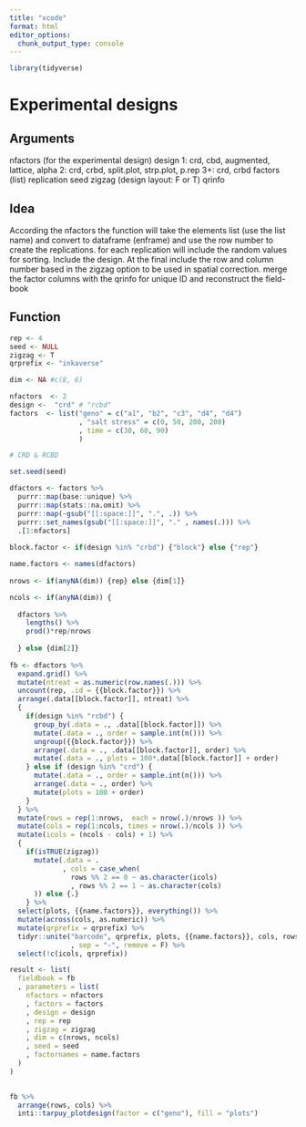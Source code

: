 ```yaml
---
title: "xcode"
format: html
editor_options: 
  chunk_output_type: console
---
```

```r
library(tidyverse)
```

# Experimental designs

## Arguments

nfactors (for the experimental design)
design
1: crd, cbd, augmented, lattice, alpha
2: crd, crbd, split.plot, strp.plot, p.rep
3+: crd, crbd
factors (list)
replication
seed
zigzag (design layout: F or T) 
qrinfo

## Idea

According the nfactors the function will take the elements list (use the list name) and convert to dataframe (enframe) and use the row number to create the replications. for each replication will include the random values for sorting. Include the design. At the final include the row and column number based in the zigzag option to be used in spatial correction. merge the factor columns with the qrinfo for unique ID and reconstruct the field-book

## Function

```r
rep <- 4
seed <- NULL
zigzag <- T
qrprefix <- "inkaverse"

dim <- NA #c(8, 6)

nfactors  <- 2
design <-  "crd" # "rcbd"
factors  <- list("geno" = c("a1", "b2", "c3", "d4", "d4")
                 , "salt stress" = c(0, 50, 200, 200)
                 , time = c(30, 60, 90)
                 )

# CRD & RCBD

set.seed(seed)

dfactors <- factors %>% 
  purrr::map(base::unique) %>% 
  purrr::map(stats::na.omit) %>% 
  purrr::map(~gsub("[[:space:]]", ".", .)) %>% 
  purrr::set_names(gsub("[[:space:]]", "." , names(.))) %>% 
  .[1:nfactors]
  
block.factor <- if(design %in% "crbd") {"block"} else {"rep"}

name.factors <- names(dfactors)
  
nrows <- if(anyNA(dim)) {rep} else {dim[1]}

ncols <- if(anyNA(dim)) {
  
  dfactors %>% 
    lengths() %>% 
    prod()*rep/nrows
  
  } else {dim[2]}
  
fb <- dfactors %>% 
  expand.grid() %>% 
  mutate(ntreat = as.numeric(row.names(.))) %>% 
  uncount(rep, .id = {{block.factor}}) %>% 
  arrange(.data[[block.factor]], ntreat) %>% 
  {
    if(design %in% "rcbd") {
      group_by(.data = ., .data[[block.factor]]) %>% 
      mutate(.data = ., order = sample.int(n())) %>% 
      ungroup({{block.factor}}) %>%
      arrange(.data = ., .data[[block.factor]], order) %>% 
      mutate(.data = ., plots = 100*.data[[block.factor]] + order)
    } else if (design %in% "crd") {
      mutate(.data = ., order = sample.int(n())) %>%
      arrange(.data = ., order) %>% 
      mutate(plots = 100 + order)
    }
  } %>% 
  mutate(rows = rep(1:nrows,  each = nrow(.)/nrows )) %>% 
  mutate(cols = rep(1:ncols, times = nrow(.)/ncols )) %>%
  mutate(icols = (ncols - cols) + 1) %>% 
  { 
    if(isTRUE(zigzag))
      mutate(.data = .
             , cols = case_when(
               rows %% 2 == 0 ~ as.character(icols)
               , rows %% 2 == 1 ~ as.character(cols)
      )) else {.}
    } %>% 
  select(plots, {{name.factors}}, everything()) %>% 
  mutate(across(cols, as.numeric)) %>% 
  mutate(qrprefix = qrprefix) %>% 
  tidyr::unite("barcode", qrprefix, plots, {{name.factors}}, cols, rows
               , sep = "-", remove = F) %>% 
  select(!c(icols, qrprefix)) 

result <- list(
  fieldbook = fb
  , parameters = list(
    nfactors = nfactors
    , factors = factors
    , design = design
    , rep = rep 
    , zigzag = zigzag
    , dim = c(nrows, ncols)
    , seed = seed
    , factornames = name.factors
  )
)

  
fb %>% 
  arrange(rows, cols) %>%
  inti::tarpuy_plotdesign(factor = c("geno"), fill = "plots")

```

